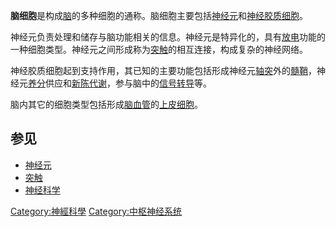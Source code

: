 '''脑细胞'''是构成[[脑|脑]]的多种细胞的通称。脑细胞主要包括[[神经元|神经元]]和[[神经胶质细胞|神经胶质细胞]]。

神经元负责处理和储存与脑功能相关的信息。神经元是特异化的，具有[[动作电位|放电]]功能的一种细胞类型。神经元之间形成称为[[突触|突触]]的相互连接，构成复杂的神经网络。

神经胶质细胞起到支持作用，其已知的主要功能包括形成神经元[[轴突|轴突]]外的[[髓鞘|髓鞘]]，神经元[[养分|养分]]供应和[[新陈代谢|新陈代谢]]，参与脑中的[[信号转导|信号转导]]等。

脑内其它的细胞类型包括形成[[脑血管|脑血管]]的[[上皮细胞|上皮细胞]]。

==参见==
*[[神经元|神经元]]
*[[突触|突触]]
*[[神经科学|神经科学]]

[[Category:神經科學|Category:神經科學]]
[[Category:中枢神经系统|Category:中枢神经系统]]